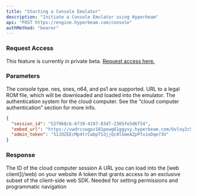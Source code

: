 ```yaml
---
title: "Starting a Console Emulator"
description: "Initiate a Console Emulator using Hyperbeam"
api: "POST https://engine.hyperbeam.com/console"
authMethod: "bearer"
---
```


### Request Access

This feature is currently in private beta. <a href="https://docs.google.com/forms/d/e/1FAIpQLSdsVFZ4cQ4Q2nHNRhwb6SvmJIekv7fuQVa27zWnk_r5F48B5w/viewform?usp=pp_url" target="_blank" rel="noopener noreferrer">Request access here.</a>

### Parameters

<Param body="type" type="string" default="''" required>
  The console type. nes, snes, n64, and ps1 are supported.
</Param>

<Param body="room_url" type="string" default="''" required>
  URL to a legal ROM file, which will be downloaded and loaded into the
  emulator.
</Param>

<Param body="auth" type="object" default='"auth": {"type": "token"}}'>
  The authentication system for the cloud computer. See the “cloud computer
  authentication” section for more info.
</Param>

<ResponseExample>

```json Response Example
{
  "session_id": "52f968cb-6739-4197-83d7-2305fe5d6f54",
  "embed_url": "https://vwdrccwgpv181powg61ggyvy.hyperbeam.com/Uvloy2c5QZeD1yMF_l1vVA?token=c8iw3SmQglOU0ugfLr3dWY2LalSKI_WOGUldEt8knbw",
  "admin_token": "51JOZEEcMp4trCwbpTS3jjQc0lSmeAZpPfxioDqe73U"
}
```

</ResponseExample>

### Response

<ResponseField name="session_id" type="string">
  The ID of the cloud computer session
</ResponseField>

<ResponseField name="embed_url" type="string">
  A URL you can load into the [web client](/web) on your website
</ResponseField>

<ResponseField name="admin_token" type="string">
  A token that grants access to an exclusive subset of the client-side web SDK.
  Needed for setting permissions and programmatic navigation
</ResponseField>

